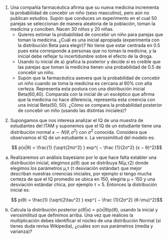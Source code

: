 1.  Una compañía farmacéutica afirma que su nueva medicina incrementa la probabilidad de concebir un niño (sexo masculino), pero aún no publican estudios. Supón que conduces un experimento en el cual 50 parejas se seleccionan de manera aleatoria de la población, toman la medicina y conciben. Nacen 30 niños y 20 niñas.
    -   Quieres estimar la probabilidad de concebir un niño para parejas que toman la medicina. ¿Cuál es una inicial apropiada (experimenta con la distribución Beta para elegir)? No tiene que estar centrada en 0.5 pues esta corresponde a personas que no toman la medicina, y la inicial debe reflejar tu incertidumbre sobre el efecto de la droga.
    -   Usando tu inicial de a) grafica la posterior y decide si es creíble que las parejas que toman la medicina tienen una probabilidad de 0.5 de concebir un niño.
    -   Supón que la farmacéutica asevera que la probabilidad de concebir un niño cuando se toma la medicina es cercana al 60% con alta certeza. Representa esta postura con una distribución inicial Beta(60,40). Comparala con la inicial de un escéptico que afirma que la medicina no hace diferencia, representa esta creencia con una inicial Beta(50, 50). ¿Cómo se compara la probabilidad posterior de concebir un niño (usando las distintas iniciales)?

```{=html}
<!-- -->
```
2.  Supongamos que nos interesa analizar el IQ de una muestra de estudiantes del ITAM y suponemos que el IQ de un estudiante tiene una distribución normal $x ∼ N(θ,σ^2)$ con $σ^2$ conocida. Considera que observamos el IQ de un estudiante x. La verosimilitud del modelo es:

    $$ p(x|θ) = \frac{1} {\sqrt{2πσ^2} } exp^{ − \frac {1}{2σ^2} (x − θ)^2}$$

```{=html}
<!-- -->
```
a)  Realizaremos un análisis bayesiano por lo que hace falta establer una distribución inicial, elegimos p(θ) que se distribuya N(μ,τ2) donde elegimos los parámetros μ,τ (τ desviación estándar) que mejor describan nuestras creencias iniciales, por ejemplo si tengo mucha certeza de que el IQ promedio se ubica en 150, elegiría μ = 150 y una desviación estándar chica, por ejemplo τ = 5. Entonces la distribución inicial es:

    $$ p(θ) = \frac{1} {\sqrt{2\tau^2} } exp^{ − \frac {1}{2σ^2} (θ-\mu)^2}$$

b)  Calcula la distribución posterior p(θ\|x) ∝ p(x\|θ)p(θ), usando la inicial y verosimilitud que definimos arriba. Una vez que realices la multiplicación debes identificar el núcleo de una distribución Normal (si tienes duda revisa Wikipedia), ¿cuáles son sus parámetros (media y varianza)?
